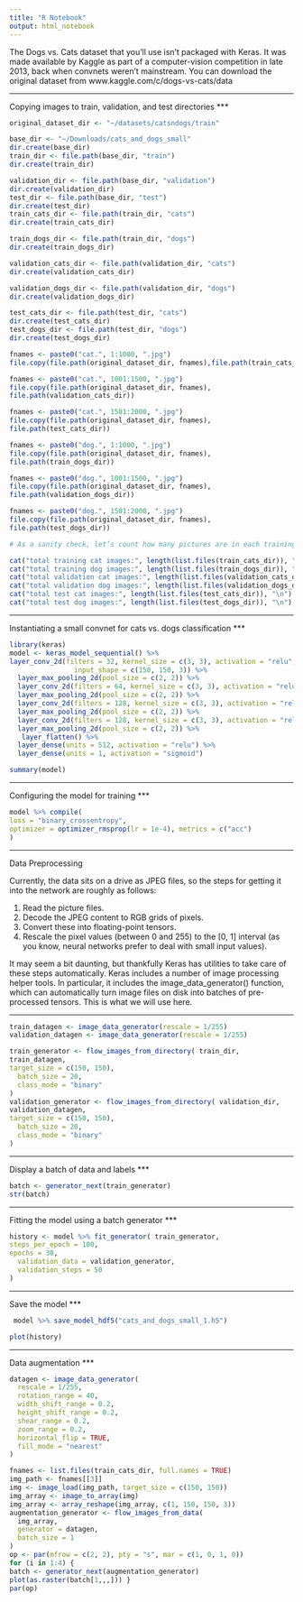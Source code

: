 ```yaml
---
title: "R Notebook"
output: html_notebook
---
```



The Dogs vs. Cats dataset that you’ll use isn’t packaged with Keras. It was made available by Kaggle as part of a computer-vision competition in late 2013, back when convnets weren’t mainstream. You can download the original dataset from www.kaggle.com/c/dogs-vs-cats/data 

***
Copying images to train, validation, and test directories
***

```r
original_dataset_dir <- "~/datasets/catsndogs/train"

base_dir <- "~/Downloads/cats_and_dogs_small" 
dir.create(base_dir)
train_dir <- file.path(base_dir, "train") 
dir.create(train_dir)

validation_dir <- file.path(base_dir, "validation") 
dir.create(validation_dir)
test_dir <- file.path(base_dir, "test") 
dir.create(test_dir)
train_cats_dir <- file.path(train_dir, "cats") 
dir.create(train_cats_dir)

train_dogs_dir <- file.path(train_dir, "dogs") 
dir.create(train_dogs_dir)

validation_cats_dir <- file.path(validation_dir, "cats") 
dir.create(validation_cats_dir)

validation_dogs_dir <- file.path(validation_dir, "dogs") 
dir.create(validation_dogs_dir)

test_cats_dir <- file.path(test_dir, "cats")
dir.create(test_cats_dir)
test_dogs_dir <- file.path(test_dir, "dogs") 
dir.create(test_dogs_dir)

fnames <- paste0("cat.", 1:1000, ".jpg") 
file.copy(file.path(original_dataset_dir, fnames),file.path(train_cats_dir))

fnames <- paste0("cat.", 1001:1500, ".jpg") 
file.copy(file.path(original_dataset_dir, fnames),
file.path(validation_cats_dir))

fnames <- paste0("cat.", 1501:2000, ".jpg")
file.copy(file.path(original_dataset_dir, fnames),
file.path(test_cats_dir))

fnames <- paste0("dog.", 1:1000, ".jpg") 
file.copy(file.path(original_dataset_dir, fnames),
file.path(train_dogs_dir))

fnames <- paste0("dog.", 1001:1500, ".jpg") 
file.copy(file.path(original_dataset_dir, fnames),
file.path(validation_dogs_dir))

fnames <- paste0("dog.", 1501:2000, ".jpg") 
file.copy(file.path(original_dataset_dir, fnames),
file.path(test_dogs_dir))

# As a sanity check, let’s count how many pictures are in each training split (train/validation/test):

cat("total training cat images:", length(list.files(train_cats_dir)), "\n")
cat("total training dog images:", length(list.files(train_dogs_dir)), "\n")
cat("total validation cat images:", length(list.files(validation_cats_dir)), "\n")
cat("total validation dog images:", length(list.files(validation_dogs_dir)), "\n")
cat("total test cat images:", length(list.files(test_cats_dir)), "\n")
cat("total test dog images:", length(list.files(test_dogs_dir)), "\n")
```

***
Instantiating a small convnet for cats vs. dogs classification
***

```r
library(keras)
model <- keras_model_sequential() %>%
layer_conv_2d(filters = 32, kernel_size = c(3, 3), activation = "relu",
                input_shape = c(150, 150, 3)) %>%
  layer_max_pooling_2d(pool_size = c(2, 2)) %>%
  layer_conv_2d(filters = 64, kernel_size = c(3, 3), activation = "relu") %>%
  layer_max_pooling_2d(pool_size = c(2, 2)) %>%
  layer_conv_2d(filters = 128, kernel_size = c(3, 3), activation = "relu") %>%
  layer_max_pooling_2d(pool_size = c(2, 2)) %>%
  layer_conv_2d(filters = 128, kernel_size = c(3, 3), activation = "relu") %>%
  layer_max_pooling_2d(pool_size = c(2, 2)) %>%
   layer_flatten() %>%
  layer_dense(units = 512, activation = "relu") %>%
  layer_dense(units = 1, activation = "sigmoid")
```

```r
summary(model)
```

***
Configuring the model for training
***

```r
model %>% compile(
loss = "binary_crossentropy",
optimizer = optimizer_rmsprop(lr = 1e-4), metrics = c("acc")
)
```

***
Data Preprocessing

Currently, the data sits on a drive as JPEG files, so the steps for getting it into the network are roughly as follows:

1. Read the picture files.
2. Decode the JPEG content to RGB grids of pixels. 
3. Convert these into floating-point tensors.
4. Rescale the pixel values (between 0 and 255) to the [0, 1] interval (as you know, neural networks prefer to deal with small input values).

It may seem a bit daunting, but thankfully Keras has utilities to take care of these steps automatically. Keras includes a number of image processing helper tools. In particular, it includes the image_data_generator() function, which can automatically turn image files on disk into batches of pre-processed tensors. This is what we will use here.

***

```r
train_datagen <- image_data_generator(rescale = 1/255) 
validation_datagen <- image_data_generator(rescale = 1/255)

train_generator <- flow_images_from_directory( train_dir,
train_datagen,
target_size = c(150, 150),
  batch_size = 20,
  class_mode = "binary"
)
validation_generator <- flow_images_from_directory( validation_dir,
validation_datagen,
target_size = c(150, 150),
  batch_size = 20,
  class_mode = "binary"
)
```

***
Display a batch of data and labels
*** 

```r
batch <- generator_next(train_generator)
str(batch)
```

***
Fitting the model using a batch generator
***

```r
history <- model %>% fit_generator( train_generator,
steps_per_epoch = 100,
epochs = 30,
  validation_data = validation_generator,
  validation_steps = 50
)
```


***
Save the model
***

```r
 model %>% save_model_hdf5("cats_and_dogs_small_1.h5")
```


```r
plot(history)
```


***
Data augmentation
***

```r
datagen <- image_data_generator( 
  rescale = 1/255, 
  rotation_range = 40,
  width_shift_range = 0.2,
  height_shift_range = 0.2,
  shear_range = 0.2,
  zoom_range = 0.2, 
  horizontal_flip = TRUE, 
  fill_mode = "nearest"
)
```

```r
fnames <- list.files(train_cats_dir, full.names = TRUE) 
img_path <- fnames[[3]]
img <- image_load(img_path, target_size = c(150, 150)) 
img_array <- image_to_array(img)
img_array <- array_reshape(img_array, c(1, 150, 150, 3))
augmentation_generator <- flow_images_from_data( 
  img_array,
  generator = datagen,
  batch_size = 1
)
op <- par(mfrow = c(2, 2), pty = "s", mar = c(1, 0, 1, 0)) 
for (i in 1:4) {
batch <- generator_next(augmentation_generator)
plot(as.raster(batch[1,,,])) }
par(op)
```

